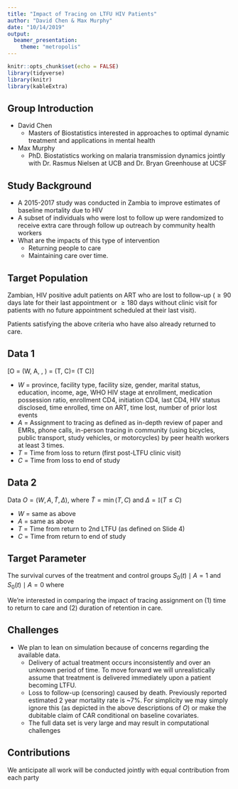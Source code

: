 ```yaml
---
title: "Impact of Tracing on LTFU HIV Patients"
author: "David Chen & Max Murphy"
date: "10/14/2019"
output: 
  beamer_presentation:
    theme: "metropolis"
---
```


```r
knitr::opts_chunk$set(echo = FALSE)
library(tidyverse)
library(knitr)
library(kableExtra)
```

## Group Introduction
- David Chen
  - Masters of Biostatistics interested in approaches to optimal dynamic treatment and applications in mental health
  
- Max Murphy
  - PhD. Biostatistics working on malaria transmission dynamics jointly with Dr. Rasmus Nielsen at UCB and Dr. Bryan Greenhouse at UCSF

## Study Background
<!-- A study was conducted in Zambia to improve estimates of baseline mortality due to HIV. In the context of this observational study, a subset of individuals who were lost to follow up were assigned to receive extra care through follow up outreach by community health workers. This raises the question of what are the impacts of this type of intervention, both in returning people to care as well as maintaining them over time. -->
- A 2015-2017 study was conducted in Zambia to improve estimates of baseline mortality due to HIV
- A subset of individuals who were lost to follow up were randomized to receive extra care through follow up outreach by community health workers 
- What are the impacts of this type of intervention
  - Returning people to care 
  - Maintaining care over time.

## Target Population
\textbf{Pop 1}

Zambian, HIV positive adult patients on ART who are lost to follow-up ($\geq 90$ days late for their last appointment or $\geq 180$ days without clinic visit for patients with no future appointment scheduled at their last visit).

\vspace{.25in}

\textbf{Pop 2}

Patients satisfying the above criteria who have also already returned to care.

## Data 1

\[O = (W, A, \tilde{T}, \Delta)\text{, where } \tilde{T} = \min(T, C)\text{ and }\Delta = \mathbb{I}(T \leq C)\]

- $W$ = province, facility type, facility size, gender, marital status, education, income, age, WHO HIV stage at enrollment, medication possession ratio, enrollment CD4, initiation CD4, last CD4, HIV status disclosed, time enrolled, time on ART, time lost, number of prior lost events
- $A$ = Assignment to tracing as defined as in-depth review of paper and EMRs, phone calls, in-person tracing in community (using bicycles, public transport, study vehicles, or motorcycles) by peer health workers at least 3 times.
- $T$ = Time from loss to return (first post-LTFU clinic visit)
- $C$ = Time from loss to end of study

## Data 2
Data $O = (W, A, \tilde{T}, \Delta)$, where $\tilde{T} = \min(T, C)$ and $\Delta = \mathbb{I}(T \leq C)$

- $W$ = same as above
- $A$ = same as above
- $T$ = Time from return to 2nd LTFU (as defined on Slide 4)
- $C$ = Time from return to end of study

\vspace{.2in}
\textit{Contingent on having sufficient support in data}



## Target Parameter
The survival curves of the treatment and control groups $S_0(t) \mid A = 1$ and $S_0(t) \mid A = 0$ where
\begin{align*}
S_0(t) \mid A = a \quad &= \prod\limits_{s \in [0, t]}\left\{1 - d\lambda_{0}(s) \mid A = a\right\}\\
&= \prod\limits_{i=1}^{n}\left\{1 - \lambda_{0}(s_i) \mid A = a\right\}
\end{align*}

We're interested in comparing the impact of tracing assignment on (1) time to return to care and (2) duration of retention in care.

## Challenges
- We plan to lean on simulation because of concerns regarding the available data.
  - Delivery of actual treatment occurs inconsistently and over an unknown period of time. To move forward we will unrealistically assume that treatment is delivered immediately upon a patient becoming LTFU.
  - Loss to follow-up (censoring) caused by death. Previously reported estimated 2 year mortality rate is ~7%. For simplicity we may simply ignore this (as depicted in the above descriptions of $O$) or make the dubitable claim of CAR conditional on baseline covariates.
  - The full data set is very large and may result in computational challenges

## Contributions
We anticipate all work will be conducted jointly with equal contribution from each party
